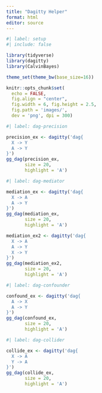 ```yaml
---
title: "Dagitty Helper"
format: html
editor: source
---
```


```r
#| label: setup
#| include: false

library(tidyverse)
library(dagitty)
library(CalvinBayes)

theme_set(theme_bw(base_size=16))

knitr::opts_chunk$set(
  echo = FALSE,
  fig.align = "center",
  fig.width = 6, fig.height = 2.5,
  fig.path = 'images/',
  dev = 'png', dpi = 300)
```

```r
#| label: dag-precision

precision_ex <- dagitty('dag{
  X -> Y
  A -> Y
}')
gg_dag(precision_ex,
       size = 20,
       highlight = 'A')
```

```r
#| label: dag-mediator

mediation_ex <- dagitty('dag{
  X -> A
  A -> Y
}')
gg_dag(mediation_ex,
       size = 20,
       highlight = 'A')

mediation_ex2 <- dagitty('dag{
  X -> A
  A -> Y
  X -> Y
}')
gg_dag(mediation_ex2,
       size = 20,
       highlight = 'A')
```

```r
#| label: dag-confounder

confound_ex <- dagitty('dag{
  A -> X
  A -> Y
}')
gg_dag(confound_ex,
       size = 20,
       highlight = 'A')
```

```r
#| label: dag-collider

collide_ex <- dagitty('dag{
  X -> A
  Y -> A
}')
gg_dag(collide_ex,
       size = 20,
       highlight = 'A')
```

